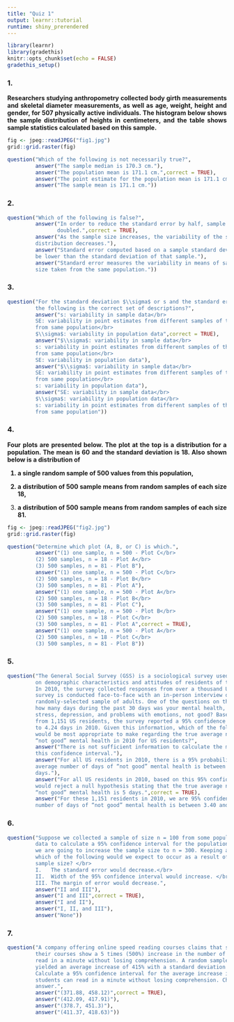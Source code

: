 ```yaml
---
title: "Quiz 1"
output: learnr::tutorial
runtime: shiny_prerendered
---
```


```r
library(learnr)
library(gradethis)
knitr::opts_chunk$set(echo = FALSE)
gradethis_setup()
```
<style>body{text-align: justify}</style>
### 1.

<b>Researchers studying anthropometry collected body girth measurements and skeletal 
diameter measurements, as well as age, weight, height and gender, for 507 
physically active individuals. The histogram below shows the sample distribution of
heights in centimeters, and the table shows sample statistics calculated based on 
this sample. </b>

```r
fig <- jpeg::readJPEG("fig1.jpg")
grid::grid.raster(fig)
```
```r
question("Which of the following is not necessarily true?",
         answer("The sample median is 170.3 cm."),
         answer("The population mean is 171.1 cm.",correct = TRUE),
         answer("The point estimate for the population mean is 171.1 cm."),
         answer("The sample mean is 171.1 cm."))
```

### 2.

```r
question("Which of the following is false?",
         answer("In order to reduce the standard error by half, sample size should be
                doubled.",correct = TRUE),
         answer("As the sample size increases, the variability of the sampling 
         distribution decreases."),
         answer("Standard error computed based on a sample standard deviation will always 
         be lower than the standard deviation of that sample."),
         answer("Standard error measures the variability in means of samples of the same 
         size taken from the same population."))
```

### 3.

```r
question("For the standard deviation $\\sigma$ or s and the standard error SE, which of
         the following is the correct set of descriptions?",
         answer("s: variability in sample data</br>
         SE: variability in point estimates from different samples of the same size and 
         from same population</br>
         $\\sigma$: variability in population data",correct = TRUE),
         answer("$\\sigma$: variability in sample data</br>
         s: variability in point estimates from different samples of the same size and 
         from same population</br>
         SE: variability in population data"),
         answer("$\\sigma$: variability in sample data</br>
         SE: variability in point estimates from different samples of the same size and 
         from same population</br>
         s: variability in population data"),
         answer("SE: variability in sample data</br>
         $\\sigma$: variability in population data</br>
         s: variability in point estimates from different samples of the same size and 
         from same population"))
```

### 4.
<b>Four plots are presented below. The plot at the top is a distribution for a
population. The mean is 60 and the standard deviation is 18. Also shown below is a
distribution of

(1) a single random sample of 500 values from this population,

(2) a distribution of 500 sample means from random samples of each size 18,

(3) a distribution of 500 sample means from random samples of each size 81.</b>

```r
fig <- jpeg::readJPEG("fig2.jpg")
grid::grid.raster(fig)
```
```r
question("Determine which plot (A, B, or C) is which.",
         answer("(1) one sample, n = 500 - Plot C</br>
         (2) 500 samples, n = 18 - Plot A</br>
         (3) 500 samples, n = 81 - Plot B"),
         answer("(1) one sample, n = 500 - Plot C</br>
         (2) 500 samples, n = 18 - Plot B</br>
         (3) 500 samples, n = 81 - Plot A"),
         answer("(1) one sample, n = 500 - Plot A</br>
         (2) 500 samples, n = 18 - Plot B</br>
         (3) 500 samples, n = 81 - Plot C"),
         answer("(1) one sample, n = 500 - Plot B</br>
         (2) 500 samples, n = 18 - Plot C</br>
         (3) 500 samples, n = 81 - Plot A",correct = TRUE),
         answer("(1) one sample, n = 500 - Plot A</br>
         (2) 500 samples, n = 18 - Plot C</br>
         (3) 500 samples, n = 81 - Plot B"))
```

### 5.

```r
question("The General Social Survey (GSS) is a sociological survey used to collect data 
         on demographic characteristics and attitudes of residents of the United States. 
         In 2010, the survey collected responses from over a thousand US residents. The 
         survey is conducted face-to-face with an in-person interview of a 
         randomly-selected sample of adults. One of the questions on the survey is “For 
         how many days during the past 30 days was your mental health, which includes 
         stress, depression, and problems with emotions, not good? Based on responses 
         from 1,151 US residents, the survey reported a 95% confidence interval of 3.40 
         to 4.24 days in 2010. Given this information, which of the following statements 
         would be most appropriate to make regarding the true average number of days of 
         “not good” mental health in 2010 for US residents?",
         answer("There is not sufficient information to calculate the margin of error of 
         this confidence interval."),
         answer("For all US residents in 2010, there is a 95% probability that the true 
         average number of days of “not good” mental health is between 3.40 and 4.24 
         days."),
         answer("For all US residents in 2010, based on this 95% confidence interval, we 
         would reject a null hypothesis stating that the true average number of days of 
         “not good” mental health is 5 days.",correct = TRUE),
         answer("For these 1,151 residents in 2010, we are 95% confident that the average
         number of days of “not good” mental health is between 3.40 and 4.24 days."))
```

### 6.

```r
question("Suppose we collected a sample of size n = 100 from some population and used the
         data to calculate a 95% confidence interval for the population mean. Now suppose
         we are going to increase the sample size to n = 300. Keeping all else constant,
         which of the following would we expect to occur as a result of increasing the
         sample size? </br>
         I.   The standard error would decrease.</br>
         II.  Width of the 95% confidence interval would increase. </br>
         III. The margin of error would decrease.",
         answer("II and III"),
         answer("I and III",correct = TRUE),
         answer("I and II"),
         answer("I, II, and III"),
         answer("None"))
```

### 7.

```r
question("A company offering online speed reading courses claims that students who take 
         their courses show a 5 times (500%) increase in the number of words they can 
         read in a minute without losing comprehension. A random sample of 100 students 
         yielded an average increase of 415% with a standard deviation of 220%.</br></br>
         Calculate a 95% confidence interval for the average increase in number of words 
         students can read in a minute without losing comprehension. Choose the closest 
         answer.",
         answer("(371.88, 458.12)",correct = TRUE),
         answer("(412.09, 417.91)"),
         answer("(378.7, 451.3)"),
         answer("(411.37, 418.63)"))
```